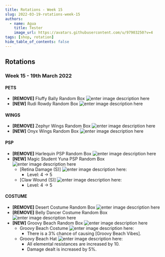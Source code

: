 ```yaml
---
title: Rotations - Week 15
slug: 2022-03-19-rotations-week-15
authors:
  - name: Agua
    title: Tester
    image_url: https://avatars.githubusercontent.com/u/97903250?v=4
tags: [shop, rotation]
hide_table_of_contents: false
---
```




## Rotations

### **Week 15** - **19th March 2022**

#### PETS
- **[REMOVE]** Fluffy Bally Random Box ![enter image description here](https://nosapki.nostale.club/images/Ikona/2581.png)
- **[NEW]** Rudi Rowdy Random Box ![enter image description here](https://nosapki.nostale.club/images/Ikona/2572.png)

#### WINGS
- **[REMOVE]** Zephyr Wings Random Box ![enter image description here](https://nosapki.nostale.club/images/Ikona/4074.png)
- **[NEW]** Onyx Wings Random Box ![enter image description here](https://nosapki.nostale.club/images/Ikona/2731.png)

#### PSP
- **[REMOVE]** Harlequin PSP Random Box ![enter image description here](https://nosapki.nostale.club/images/Ikona/2806.png)
- **[NEW]** Magic Student Yuna PSP Random Box ![enter image description here](https://nosapki.nostale.club/images/Ikona/4078.png)
    - [Retina Damage (S)] ![enter image description here](https://nosapki.nostale.club/images/Ikona/10442.png):
        - Level: 4 -> 5
    - [Claw Wound (S)] ![enter image description here](https://nosapki.nostale.club/images/Ikona/10444.png):
        - Level: 4 -> 5

#### COSTUME
- **[REMOVE]** Desert Costume Random Box ![enter image description here](https://itempicker.atlagaming.eu/api/items/icon/8297)
- **[REMOVE]** Belly Dancer Costume Random Box ![enter image description here](https://itempicker.atlagaming.eu/api/items/icon/8298)
- **[NEW]** Groovy Beach Random Box ![enter image description here](https://nosapki.nostale.club/images/Ikona/2885.png)
    - Groovy Beach Costume ![enter image description here](https://nosapki.nostale.club/images/Ikona/2885.png):
        - <BCard>There is a 3% chance of causing [Groovy Beach Vibes].</BCard>
    - Groovy Beach Hat ![enter image description here](https://nosapki.nostale.club/images/Ikona/2884.png): 
        - <BCard>All elemental resistances are increased by 10.</BCard>
        - <BCard>Damage dealt is increased by 5%.</BCard>
